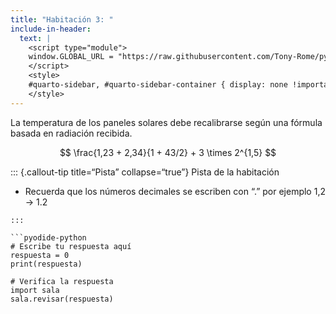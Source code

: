 ```yaml
---
title: "Habitación 3: "
include-in-header:
  text: |
    <script type="module">
    window.GLOBAL_URL = "https://raw.githubusercontent.com/Tony-Rome/pyscape/refs/heads/feature/estacion-espacial/quarto/rooms/sala_03.py";
    </script>
    <style>
    #quarto-sidebar, #quarto-sidebar-container { display: none !important; }
    </style>
---
```


La temperatura de los paneles solares debe recalibrarse según una fórmula basada en radiación recibida.

$$
\frac{1,23 + 2,34}{1 + 43/2} + 3 \times 2^{1,5}
$$

::: {.callout-tip title="Pista" collapse="true"}
Pista de la habitación

* Recuerda que los números decimales se escriben con "." por ejemplo 1,2 -> 1.2
```
:::

```pyodide-python
# Escribe tu respuesta aquí
respuesta = 0
print(respuesta)

# Verifica la respuesta
import sala
sala.revisar(respuesta)
```